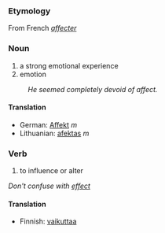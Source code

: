 ===Etymology===
From French ''[[affecter]]''

===Noun===

#a strong emotional experience
#emotion
:''He seemed completely devoid of affect.''

====Translation====

*German: [[Affekt]] ''m''
*Lithuanian: [[afektas]] ''m''

===Verb===

#to influence or alter

''Don't confuse with [[effect]]''

====Translation====

*Finnish: [[vaikuttaa]]